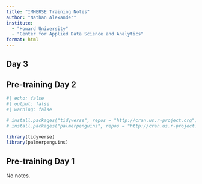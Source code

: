 ```yaml
---
title: "IMMERSE Training Notes"
author: "Nathan Alexander"
institute: 
  - "Howard University"
  - "Center for Applied Data Science and Analytics"
format: html
---
```


## Day 3

## Pre-training Day 2

```r
#| echo: false
#| output: false
#| warning: false

# install.packages("tidyverse", repos = "http://cran.us.r-project.org")
# install.packages("palmerpenguins", repos = "http://cran.us.r-project.org")

library(tidyverse)
library(palmerpenguins)
```

## Pre-training Day 1

No notes.